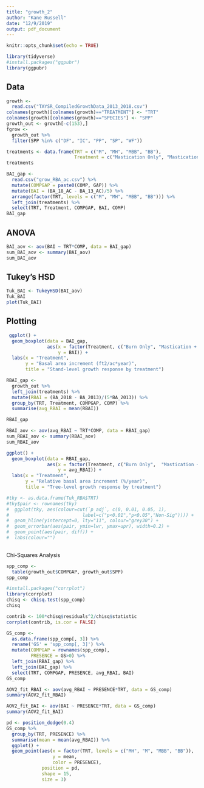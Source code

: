 ```yaml
---
title: "growth_2"
author: "Kane Russell"
date: "12/9/2019"
output: pdf_document
---
```


```r
knitr::opts_chunk$set(echo = TRUE)
```

```r
library(tidyverse)
#install.packages("ggpubr")
library(ggpubr)
```

## Data

```r
growth <- 
  read.csv("TAYSR_CompiledGrowthData_2013_2018.csv")
colnames(growth)[colnames(growth)=="TREATMENT"] <- "TRT"
colnames(growth)[colnames(growth)=="SPECIES"] <- "SPP"
growth_out <- growth[-c(153),]
fgrow <- 
  growth_out %>% 
  filter(SPP %in% c("DF", "IC", "PP", "SP", "WF"))

treatments <- data.frame(TRT = c("M", "MH", "MBB", "BB"), 
                         Treatment = c("Mastication Only", "Mastication + Herbicide", "Mastication + Burn", "Burn Only" ))
treatments

BAI_gap <- 
  read.csv("grow_RBA_ac.csv") %>% 
  mutate(COMPGAP = paste0(COMP, GAP)) %>% 
  mutate(BAI = (BA_18_AC - BA_13_AC)/5) %>% 
  arrange(factor(TRT, levels = c("M", "MH", "MBB", "BB"))) %>% 
  left_join(treatments) %>% 
  select(TRT, Treatment, COMPGAP, BAI, COMP)
BAI_gap
```

## ANOVA

```r
BAI_aov <- aov(BAI ~ TRT*COMP, data = BAI_gap)
sum_BAI_aov <- summary(BAI_aov)
sum_BAI_aov
```


## Tukey's HSD

```r
Tuk_BAI <- TukeyHSD(BAI_aov)
Tuk_BAI
plot(Tuk_BAI)
```



## Plotting

```r
 ggplot() + 
  geom_boxplot(data = BAI_gap, 
               aes(x = factor(Treatment, c("Burn Only", "Mastication + Burn",  "Mastication + Herbicide", "Mastication Only")), 
                   y = BAI)) + 
  labs(x = "Treatment", 
       y = "Basal area increment (ft2/ac*year)", 
       title = "Stand-level growth response by treatment")
```

```r
RBAI_gap <- 
  growth_out %>% 
  left_join(treatments) %>% 
  mutate(RBAI = (BA_2018 - BA_2013)/(5*BA_2013)) %>% 
  group_by(TRT, Treatment, COMPGAP, COMP) %>% 
  summarise(avg_RBAI = mean(RBAI))

RBAI_gap
```

```r
RBAI_aov <- aov(avg_RBAI ~ TRT*COMP, data = RBAI_gap)
sum_RBAI_aov <- summary(RBAI_aov)
sum_RBAI_aov
```

```r
ggplot() + 
  geom_boxplot(data = RBAI_gap, 
               aes(x = factor(Treatment, c("Burn Only",  "Mastication + Burn", "Mastication + Herbicide", "Mastication Only")), 
                   y = avg_RBAI)) + 
  labs(x = "Treatment", 
       y = "Relative basal area increment (%/year)", 
       title = "Tree-level growth response by treatment")
```


```r
#tky <- as.data.frame(Tuk_RBA$TRT)
#tky$pair <- rownames(tky)
#  ggplot(tky, aes(colour=cut(`p adj`, c(0, 0.01, 0.05, 1), 
#                           label=c("p<0.01","p<0.05","Non-Sig")))) +
#  geom_hline(yintercept=0, lty="11", colour="grey30") +
#  geom_errorbar(aes(pair, ymin=lwr, ymax=upr), width=0.2) +
#  geom_point(aes(pair, diff)) +
#  labs(colour="")
  
```


Chi-Squares Analysis

```r
spp_comp <-
  table(growth_out$COMPGAP, growth_out$SPP)
spp_comp
```


```r
#install.packages("corrplot")
library(corrplot)
chisq <- chisq.test(spp_comp)
chisq
```

```r
contrib <- 100*chisq$residuals^2/chisq$statistic
corrplot(contrib, is.cor = FALSE)
```


```r
GS_comp <- 
  as.data.frame(spp_comp[, 3]) %>% 
  rename('GS' = 'spp_comp[, 3]') %>% 
  mutate(COMPGAP = rownames(spp_comp), 
         PRESENCE = GS>0) %>% 
  left_join(RBAI_gap) %>% 
  left_join(BAI_gap) %>% 
  select(TRT, COMPGAP, PRESENCE, avg_RBAI, BAI)
GS_comp
```

```r
AOV2_fit_RBAI <- aov(avg_RBAI ~ PRESENCE*TRT, data = GS_comp)
summary(AOV2_fit_RBAI)

AOV2_fit_BAI <- aov(BAI ~ PRESENCE*TRT, data = GS_comp)
summary(AOV2_fit_BAI)
```


```r
pd <- position_dodge(0.4)
GS_comp %>% 
  group_by(TRT, PRESENCE) %>% 
  summarise(mean = mean(avg_RBAI)) %>% 
  ggplot() + 
  geom_point(aes(x = factor(TRT, levels = c("MH", "M", "MBB", "BB")), 
                 y = mean, 
                 color = PRESENCE), 
             position = pd, 
             shape = 15, 
             size = 3)
```


